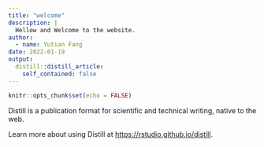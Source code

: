 ```yaml
---
title: "welcome"
description: |
  Hellow and Welcome to the website.
author:
  - name: Yutian Fang
date: 2022-01-19
output:
  distill::distill_article:
    self_contained: false
---
```



```r
knitr::opts_chunk$set(echo = FALSE)
```

Distill is a publication format for scientific and technical writing, native to the web.

Learn more about using Distill at <https://rstudio.github.io/distill>.



